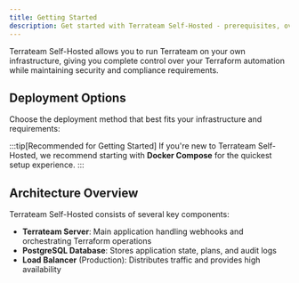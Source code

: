 ```yaml
---
title: Getting Started
description: Get started with Terrateam Self-Hosted - prerequisites, overview, and deployment options.
---
```



Terrateam Self-Hosted allows you to run Terrateam on your own infrastructure, giving you complete control over your Terraform automation while maintaining security and compliance requirements.

## Deployment Options

Choose the deployment method that best fits your infrastructure and requirements:

<CardGrid>
  <LinkCard 
    title="Docker Compose" 
    description="Quick setup for development, testing, and smaller production deployments. Perfect for getting started with minimal infrastructure."
    href="/self-hosted/docker-compose/"
  />
  <LinkCard 
    title="Kubernetes with Helm" 
    description="Production-ready deployment with auto-scaling and high availability. Ideal for enterprise environments and large teams."
    href="/self-hosted/kubernetes/"
  />
</CardGrid>

:::tip[Recommended for Getting Started]
If you're new to Terrateam Self-Hosted, we recommend starting with **Docker Compose** for the quickest setup experience.
:::

## Architecture Overview

Terrateam Self-Hosted consists of several key components:

- **Terrateam Server**: Main application handling webhooks and orchestrating Terraform operations
- **PostgreSQL Database**: Stores application state, plans, and audit logs
- **Load Balancer** (Production): Distributes traffic and provides high availability
